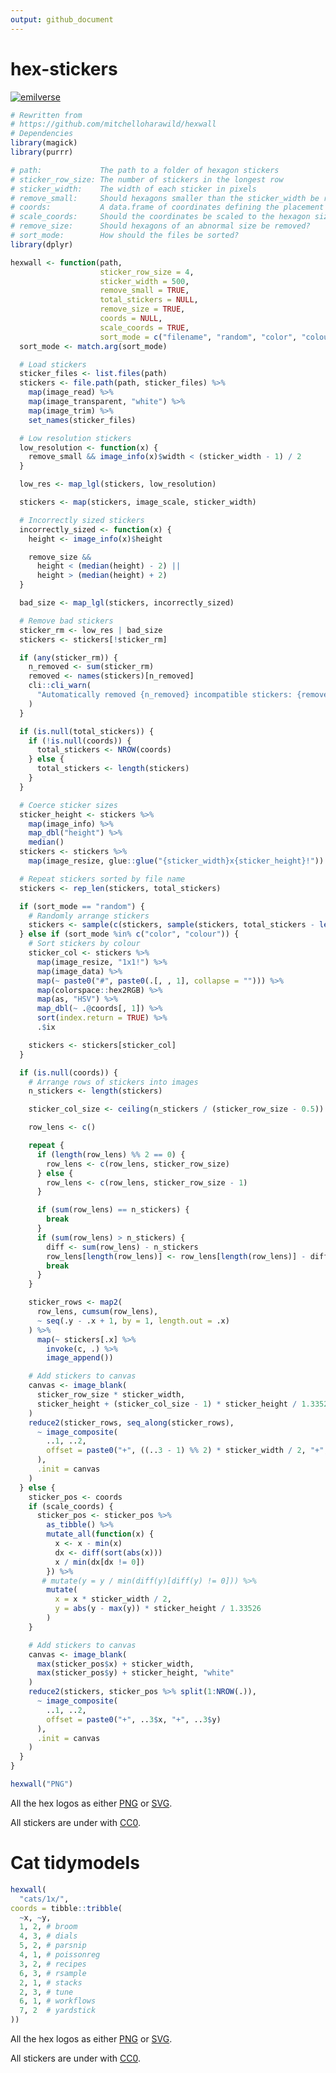 ```yaml
---
output: github_document
---
```


# hex-stickers 

[![emilverse](https://img.shields.io/badge/emilverse-packages-blue.svg)](http://github.com/emilhvitfeldt/emilverse)

```r
# Rewritten from
# https://github.com/mitchelloharawild/hexwall
# Dependencies
library(magick)
library(purrr)

# path:             The path to a folder of hexagon stickers
# sticker_row_size: The number of stickers in the longest row
# sticker_width:    The width of each sticker in pixels
# remove_small:     Should hexagons smaller than the sticker_width be removed?
# coords:           A data.frame of coordinates defining the placement of hexagons
# scale_coords:     Should the coordinates be scaled to the hexagon size?
# remove_size:      Should hexagons of an abnormal size be removed?
# sort_mode:        How should the files be sorted?
library(dplyr)

hexwall <- function(path,
                    sticker_row_size = 4,
                    sticker_width = 500,
                    remove_small = TRUE,
                    total_stickers = NULL,
                    remove_size = TRUE,
                    coords = NULL,
                    scale_coords = TRUE,
                    sort_mode = c("filename", "random", "color", "colour")) {
  sort_mode <- match.arg(sort_mode)

  # Load stickers
  sticker_files <- list.files(path)
  stickers <- file.path(path, sticker_files) %>%
    map(image_read) %>%
    map(image_transparent, "white") %>%
    map(image_trim) %>%
    set_names(sticker_files)

  # Low resolution stickers
  low_resolution <- function(x) {
    remove_small && image_info(x)$width < (sticker_width - 1) / 2
  }

  low_res <- map_lgl(stickers, low_resolution)

  stickers <- map(stickers, image_scale, sticker_width)

  # Incorrectly sized stickers
  incorrectly_sized <- function(x) {
    height <- image_info(x)$height

    remove_size &&
      height < (median(height) - 2) ||
      height > (median(height) + 2)
  }

  bad_size <- map_lgl(stickers, incorrectly_sized)

  # Remove bad stickers
  sticker_rm <- low_res | bad_size
  stickers <- stickers[!sticker_rm]

  if (any(sticker_rm)) {
    n_removed <- sum(sticker_rm)
    removed <- names(stickers)[n_removed]
    cli::cli_warn(
      "Automatically removed {n_removed} incompatible stickers: {removed}."
    )
  }

  if (is.null(total_stickers)) {
    if (!is.null(coords)) {
      total_stickers <- NROW(coords)
    } else {
      total_stickers <- length(stickers)
    }
  }

  # Coerce sticker sizes
  sticker_height <- stickers %>%
    map(image_info) %>%
    map_dbl("height") %>%
    median()
  stickers <- stickers %>%
    map(image_resize, glue::glue("{sticker_width}x{sticker_height}!"))

  # Repeat stickers sorted by file name
  stickers <- rep_len(stickers, total_stickers)

  if (sort_mode == "random") {
    # Randomly arrange stickers
    stickers <- sample(c(stickers, sample(stickers, total_stickers - length(stickers), replace = TRUE)))
  } else if (sort_mode %in% c("color", "colour")) {
    # Sort stickers by colour
    sticker_col <- stickers %>%
      map(image_resize, "1x1!") %>%
      map(image_data) %>%
      map(~ paste0("#", paste0(.[, , 1], collapse = ""))) %>%
      map(colorspace::hex2RGB) %>%
      map(as, "HSV") %>%
      map_dbl(~ .@coords[, 1]) %>%
      sort(index.return = TRUE) %>%
      .$ix

    stickers <- stickers[sticker_col]
  }

  if (is.null(coords)) {
    # Arrange rows of stickers into images
    n_stickers <- length(stickers)

    sticker_col_size <- ceiling(n_stickers / (sticker_row_size - 0.5))

    row_lens <- c()

    repeat {
      if (length(row_lens) %% 2 == 0) {
        row_lens <- c(row_lens, sticker_row_size)
      } else {
        row_lens <- c(row_lens, sticker_row_size - 1)
      }

      if (sum(row_lens) == n_stickers) {
        break
      }
      if (sum(row_lens) > n_stickers) {
        diff <- sum(row_lens) - n_stickers
        row_lens[length(row_lens)] <- row_lens[length(row_lens)] - diff
        break
      }
    }

    sticker_rows <- map2(
      row_lens, cumsum(row_lens),
      ~ seq(.y - .x + 1, by = 1, length.out = .x)
    ) %>%
      map(~ stickers[.x] %>%
        invoke(c, .) %>%
        image_append())

    # Add stickers to canvas
    canvas <- image_blank(
      sticker_row_size * sticker_width,
      sticker_height + (sticker_col_size - 1) * sticker_height / 1.33526, "white"
    )
    reduce2(sticker_rows, seq_along(sticker_rows),
      ~ image_composite(
        ..1, ..2,
        offset = paste0("+", ((..3 - 1) %% 2) * sticker_width / 2, "+", round((..3 - 1) * sticker_height / 1.33526))
      ),
      .init = canvas
    )
  } else {
    sticker_pos <- coords
    if (scale_coords) {
      sticker_pos <- sticker_pos %>%
        as_tibble() %>%
        mutate_all(function(x) {
          x <- x - min(x)
          dx <- diff(sort(abs(x)))
          x / min(dx[dx != 0])
        }) %>%
       # mutate(y = y / min(diff(y)[diff(y) != 0])) %>%
        mutate(
          x = x * sticker_width / 2,
          y = abs(y - max(y)) * sticker_height / 1.33526
        )
    }

    # Add stickers to canvas
    canvas <- image_blank(
      max(sticker_pos$x) + sticker_width,
      max(sticker_pos$y) + sticker_height, "white"
    )
    reduce2(stickers, sticker_pos %>% split(1:NROW(.)),
      ~ image_composite(
        ..1, ..2,
        offset = paste0("+", ..3$x, "+", ..3$y)
      ),
      .init = canvas
    )
  }
}

hexwall("PNG")
```

All the hex logos as either [PNG](PNG/) or [SVG](SVG/).

All stickers are under with [CC0](LICENSE.md).

# Cat tidymodels

```r
hexwall(
  "cats/1x/", 
coords = tibble::tribble(
  ~x, ~y,
  1, 2, # broom
  4, 3, # dials
  5, 2, # parsnip
  4, 1, # poissonreg
  3, 2, # recipes
  6, 3, # rsample
  2, 1, # stacks
  2, 3, # tune
  6, 1, # workflows
  7, 2  # yardstick
))
```

All the hex logos as either [PNG](cats/x1/) or [SVG](cats/SVG/).

All stickers are under with [CC0](LICENSE.md).
